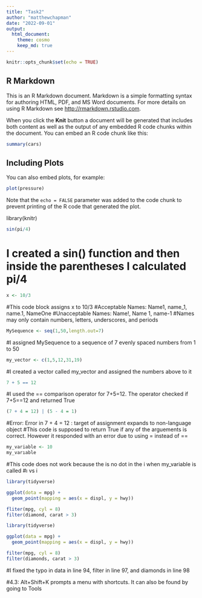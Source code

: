 ```yaml
---
title: "Task2"
author: "matthewchapman"
date: "2022-09-01"
output: 
  html_document:
    theme: cosmo
    keep_md: true 
---
```


```r
knitr::opts_chunk$set(echo = TRUE)
```

## R Markdown

This is an R Markdown document. Markdown is a simple formatting syntax for authoring HTML, PDF, and MS Word documents. For more details on using R Markdown see <http://rmarkdown.rstudio.com>.

When you click the **Knit** button a document will be generated that includes both content as well as the output of any embedded R code chunks within the document. You can embed an R code chunk like this:

```r
summary(cars)
```

## Including Plots

You can also embed plots, for example:

```r
plot(pressure)
```

Note that the `echo = FALSE` parameter was added to the code chunk to prevent printing of the R code that generated the plot.

library(knitr)

```r
sin(pi/4)
```
# I created a sin() function and then inside the parentheses I calculated pi/4

```r
x <- 10/3
```
#This code block assigns x to 10/3
#Acceptable Names: Name1, name_1, name.1, NameOne
#Unacceptable Names: Name!, Name 1, name-1
#Names may only contain numbers, letters, underscores, and periods

```r
MySequence <- seq(1,50,length.out=7)
```
#I assigned MySequence to a sequence of 7 evenly spaced numbers from 1 to 50

```r
my_vector <- c(1,5,12,31,19)
```
#I created a vector called my_vector and assigned the numbers above to it

```r
7 + 5 == 12
```
#I used the == comparison operator for 7+5=12. The operator checked if 7+5==12 and returned True

```r
(7 + 4 = 12) | (5 - 4 = 1)
```
#Error: Error in 7 + 4 = 12 : target of assignment expands to non-language object
#This code is supposed to return True if any of the arguements is correct. However it responded with an error due to using = instead of ==

```r
my_variable <- 10
my_varıable
```
#This code does not work because the is no dot in the i when my_variable is called
#ı vs i



```r
library(tidyverse)

ggplot(dota = mpg) + 
  geom_point(mapping = aes(x = displ, y = hwy))

fliter(mpg, cyl = 8)
filter(diamond, carat > 3)
```


```r
library(tidyverse)

ggplot(data = mpg) + 
  geom_point(mapping = aes(x = displ, y = hwy))

filter(mpg, cyl = 8)
filter(diamonds, carat > 3)
```
#I fixed the typo in data in line 94, filter in line 97, and diamonds in line 98


#4.3: Alt+Shift+K prompts a menu with shortcuts. It can also be found by going to Tools
